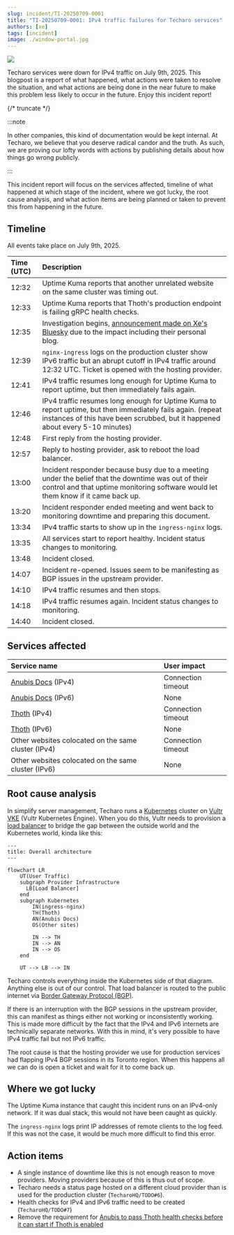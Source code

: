 ```yaml
---
slug: incident/TI-20250709-0001
title: "TI-20250709-0001: IPv4 traffic failures for Techaro services"
authors: [xe]
tags: [incident]
image: ./window-portal.jpg
---
```


![](./window-portal.jpg)

Techaro services were down for IPv4 traffic on July 9th, 2025. This blogpost is a report of what happened, what actions were taken to resolve the situation, and what actions are being done in the near future to make this problem less likely to occur in the future. Enjoy this incident report!

{/* truncate */}

:::note

In other companies, this kind of documentation would be kept internal. At Techaro, we believe that you deserve radical candor and the truth. As such, we are proving our lofty words with actions by publishing details about how things go wrong publicly.

:::

This incident report will focus on the services affected, timeline of what happened at which stage of the incident, where we got lucky, the root cause analysis, and what action items are being planned or taken to prevent this from happening in the future.

## Timeline

All events take place on July 9th, 2025.

| Time (UTC) | Description                                                                                                                                                                                  |
| :--------- | :------------------------------------------------------------------------------------------------------------------------------------------------------------------------------------------- |
| 12:32      | Uptime Kuma reports that another unrelated website on the same cluster was timing out.                                                                                                       |
| 12:33      | Uptime Kuma reports that Thoth's production endpoint is failing gRPC health checks.                                                                                                          |
| 12:35      | Investigation begins, [announcement made on Xe's Bluesky](https://bsky.app/profile/xeiaso.net/post/3ltjtdczpwc2x) due to the impact including their personal blog.                           |
| 12:39      | `nginx-ingress` logs on the production cluster show IPv6 traffic but an abrupt cutoff in IPv4 traffic around 12:32 UTC. Ticket is opened with the hosting provider.                          |
| 12:41      | IPv4 traffic resumes long enough for Uptime Kuma to report uptime, but then immediately fails again.                                                                                         |
| 12:46      | IPv4 traffic resumes long enough for Uptime Kuma to report uptime, but then immediately fails again. (repeat instances of this have been scrubbed, but it happened about every 5-10 minutes) |
| 12:48      | First reply from the hosting provider.                                                                                                                                                       |
| 12:57      | Reply to hosting provider, ask to reboot the load balancer.                                                                                                                                  |
| 13:00      | Incident responder because busy due to a meeting under the belief that the downtime was out of their control and that uptime monitoring software would let them know if it came back up.     |
| 13:20      | Incident responder ended meeting and went back to monitoring downtime and preparing this document.                                                                                           |
| 13:34      | IPv4 traffic starts to show up in the `ingress-nginx` logs.                                                                                                                                  |
| 13:35      | All services start to report healthy. Incident status changes to monitoring.                                                                                                                 |
| 13:48      | Incident closed.                                                                                                                                                                             |
| 14:07      | Incident re-opened. Issues seem to be manifesting as BGP issues in the upstream provider.                                                                                                    |
| 14:10      | IPv4 traffic resumes and then stops.                                                                                                                                                         |
| 14:18      | IPv4 traffic resumes again. Incident status changes to monitoring.                                                                                                                           |
| 14:40      | Incident closed.                                                                                                                                                                             |

## Services affected

| Service name                                        | User impact        |
| :-------------------------------------------------- | :----------------- |
| [Anubis Docs](https://anubis.techaro.lol) (IPv4)    | Connection timeout |
| [Anubis Docs](https://anubis.techaro.lol) (IPv6)    | None               |
| [Thoth](/docs/admin/thoth/) (IPv4)                  | Connection timeout |
| [Thoth](/docs/admin/thoth/) (IPv6)                  | None               |
| Other websites colocated on the same cluster (IPv4) | Connection timeout |
| Other websites colocated on the same cluster (IPv6) | None               |

## Root cause analysis

In simplify server management, Techaro runs a [Kubernetes](https://kubernetes.io/) cluster on [Vultr VKE](https://www.vultr.com/kubernetes/) (Vultr Kubernetes Engine). When you do this, Vultr needs to provision a [load balancer](https://docs.vultr.com/how-to-use-a-vultr-load-balancer-with-vke) to bridge the gap between the outside world and the Kubernetes world, kinda like this:

```mermaid
---
title: Overall architecture
---

flowchart LR
    UT(User Traffic)
    subgraph Provider Infrastructure
      LB[Load Balancer]
    end
    subgraph Kubernetes
        IN(ingress-nginx)
        TH(Thoth)
        AN(Anubis Docs)
        OS(Other sites)

        IN --> TH
        IN --> AN
        IN --> OS
    end

    UT --> LB --> IN
```

Techaro controls everything inside the Kubernetes side of that diagram. Anything else is out of our control. That load balancer is routed to the public internet via [Border Gateway Protocol (BGP)](https://en.wikipedia.org/wiki/Border_Gateway_Protocol).

If there is an interruption with the BGP sessions in the upstream provider, this can manifest as things either not working or inconsistently working. This is made more difficult by the fact that the IPv4 and IPv6 internets are technically separate networks. With this in mind, it's very possible to have IPv4 traffic fail but not IPv6 traffic.

The root cause is that the hosting provider we use for production services had flapping IPv4 BGP sessions in its Toronto region. When this happens all we can do is open a ticket and wait for it to come back up.

## Where we got lucky

The Uptime Kuma instance that caught this incident runs on an IPv4-only network. If it was dual stack, this would not have been caught as quickly.

The `ingress-nginx` logs print IP addresses of remote clients to the log feed. If this was not the case, it would be much more difficult to find this error.

## Action items

- A single instance of downtime like this is not enough reason to move providers. Moving providers because of this is thus out of scope.
- Techaro needs a status page hosted on a different cloud provider than is used for the production cluster (`TecharoHQ/TODO#6`).
- Health checks for IPv4 and IPv6 traffic need to be created (`TecharoHQ/TODO#7`)
- Remove the requirement for [Anubis to pass Thoth health checks before it can start if Thoth is enabled](https://github.com/TecharoHQ/anubis/pull/794)

